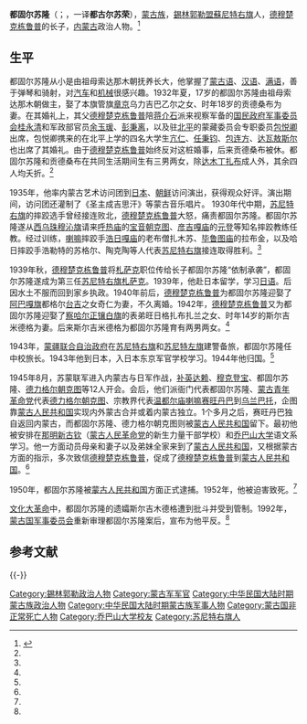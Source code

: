 {{refimprove|time=2012-02-05T04:26:39+00:00}}
{{Infobox Officeholder

|name            = 都固尔苏隆
|original_name   = 
|image           = Dugu'ersulong.jpg
|nationality     = {{ROC-1912}}（1917年–1928年）<br>{{ROC}}（1928年–1941年）<br>{{flag|Mengjiang}}（1941年–1945年）
|order           = 
|office          = [[苏尼特右旗|苏尼特右旗]][[札萨克|札萨克]]
|term_start      = 	1939年5月12日
|term_end        =  1945年8月15日
|chairman        = 
|predecessor     = 
|successor       = 
|order2          = 
|office2         = [[蒙疆联合自治政府|蒙疆联合自治政府]]警备旅中校旅长
|term_start2     = 1943年
|term_end2       = 1945年
|1blankname2     = 
|1namedata2      = 
|predecessor2    = 
|successor2      = 
|籍贯 = [[錫林郭勒盟|錫林郭勒盟]][[蘇尼特右旗|蘇尼特右旗]]
|birth_date      = {{Birth date|1917|06|01}}
|birth_place     = [[錫林郭勒盟|錫林郭勒盟]][[蘇尼特右旗|蘇尼特右旗]]
|date of death   = {{Death date and age|1952|02|29|1917|06|01|}}
|place of death  = {{MPR}}乌兰巴托国际人民监狱
|party           = 
|spouse          = 贡德桑布<br />奇仁<br />斯尔吉米德格
|子女 = [[达木丁扎布|达木丁扎布]]
|母校 = [[乔巴山大学|乔巴山大学]]<br />[[日本东京军官学校|日本东京军官学校]]
}}

'''都固尔苏隆'''（{{mong|m=ᠳᠣᠭᠤᠷᠰᠦ᠋ᠷᠦᠩ|k=Догорсүрэн}}；{{bd|1917年||1952年|catIdx=D都}}，一译'''都古尔苏荣'''），[[蒙古族|蒙古族]]，[[錫林郭勒盟|錫林郭勒盟]][[蘇尼特右旗|蘇尼特右旗]]人，[[德穆楚克栋鲁普|德穆楚克栋鲁普]]的长子，[[内蒙古|内蒙古]]政治人物。<ref name=gao>{{cite web|url=http://surag.imu.edu.cn/?p=8759|author= 高永厚|title=德王府的末代“札萨克”——都固尔苏隆|publisher=中国蒙古学信息网|date=2010-01-08|work=苏尼特右旗往事|archiveurl=https://archive.is/20120914022757/http://www.surag.net/viewArticle.do?method=viewArticle&id=4a4f878f25964bd101260cf2be5e0028 |archivedate=2012-09-14 }}</ref>

==生平==
都固尔苏隆从小是由祖母索达那木朝抚养长大，他掌握了[[蒙古语|蒙古语]]、[[汉语|汉语]]、[[满语|满语]]，善于弹琴和骑射，对[[汽车|汽车]]和[[机械|机械]]很感兴趣。1932年夏，17岁的都固尔苏隆由祖母索达那木朝做主，娶了本旗管旗[[章京|章京]]乌力吉巴乙尔之女、时年18岁的贡德桑布为妻。在其婚礼上，其父[[德穆楚克栋鲁普|德穆楚克栋鲁普]]陪[[蒋介石|蒋介石]]派来视察军备的[[国民政府军事委员会|国民政府军事委员会]][[桂永清|桂永清]]和军政部官员[[余玉瑗|余玉瑗]]、[[彭秉离|彭秉离]]，以及驻[[北平|北平]]的蒙藏委员会专职委员[[包悦卿|包悦卿]]出席，包悦卿携来的在北平上学的四名大学生[[亢仁|亢仁]]、[[任秉钧|任秉钧]]、[[包连方|包连方]]、[[达瓦敖斯尔|达瓦敖斯尔]]也出席了其婚礼。由于[[德穆楚克栋鲁普|德穆楚克栋鲁普]]始终反对这桩婚事，后来贡德桑布被休。都固尔苏隆和贡德桑布在共同生活期间生有三男两女，除[[达木丁扎布|达木丁扎布]]成人外，其余四人均夭折。<ref name=gao/>

1935年，他率内蒙古艺术访问团到[[日本|日本]]、[[日治朝鲜|朝鲜]]访问演出，获得观众好评。演出期间，访问团还灌制了《圣主成吉思汗》等蒙古音乐唱片。  1930年代中期，[[苏尼特右旗|苏尼特右旗]]的摔跤选手曾经接连败北，[[德穆楚克栋鲁普|德穆楚克栋鲁普]]大怒，痛责都固尔苏隆。都固尔苏隆遂从[[西乌珠穆沁旗|西乌珠穆沁旗]]请来[[呼热庙|呼热庙]]的[[宝音朝克图|宝音朝克图]]、[[彦吉嘎庙|彦吉嘎庙]]的[[元登|元登]]等知名摔跤教练任教。经过训练，[[喇嘛|喇嘛]]摔跤手[[浩日嘎庙|浩日嘎庙]]的老布僧扎木苏、[[毕鲁图庙|毕鲁图庙]]的拉布金，以及哈日摔跤手浩勒特的苏格尔、陶克陶等人代表[[苏尼特右旗|苏尼特右旗]]接连取得胜利。<ref name=gao/>

1939年秋，[[德穆楚克栋鲁普|德穆楚克栋鲁普]]将[[札萨克|札萨克]]职位传给长子都固尔苏隆“依制承袭”，都固尔苏隆遂成为第三任[[苏尼特右旗|苏尼特右旗]][[札萨克|札萨克]]。1939年，他赴日本留学，学习[[日语|日语]]。后因水土不服而回到家乡执政。1940年前后，[[德穆楚克栋鲁普|德穆楚克栋鲁普]]为都固尔苏隆迎娶了[[阿巴嘎旗|阿巴嘎旗]]都格尔[[台吉|台吉]]之女奇仁为妻，不久离婚。1942年，[[德穆楚克栋鲁普|德穆楚克栋鲁普]]又为都固尔苏隆迎娶了[[察哈尔正镶白旗|察哈尔正镶白旗]]的表弟旺日格扎布扎兰之女、时年14岁的斯尔吉米德格为妻。后来斯尔吉米德格为都固尔苏隆育有两男两女。<ref name=gao/>

1943年，[[蒙疆联合自治政府|蒙疆联合自治政府]]在[[苏尼特右旗|苏尼特右旗]]和[[苏尼特左旗|苏尼特左旗]]建警备旅，都固尔苏隆任中校旅长。1943年他到日本，入日本东京军官学校学习。1944年他归国。<ref name=gao/>

1945年8月，苏蒙联军进入内蒙古与日军作战，[[补英达赖|补英达赖]]、[[穆克登宝|穆克登宝]]、都固尔苏隆、[[德力格尔朝克图|德力格尔朝克图]]等12人开会。会后，他们派衙门代表都固尔苏隆、[[蒙古青年革命党|蒙古青年革命党]]代表[[德力格尔朝克图|德力格尔朝克图]]、宗教界代表[[温都尔庙|温都尔庙]][[喇嘛|喇嘛]][[赛旺丹巴|赛旺丹巴]]到[[乌兰巴托|乌兰巴托]]，企图靠[[蒙古人民共和国|蒙古人民共和国]]实现内外蒙古合并或着内蒙古独立。1个多月之后，赛旺丹巴独自返回内蒙古，而都固尔苏隆、德力格尔朝克图则被[[蒙古人民共和国|蒙古人民共和国]]留下。最初他被安排在[[那明新古钦|那明新古钦]]（[[蒙古人民革命党|蒙古人民革命党]]的新生力量干部学校）和[[蒙古国立大学|乔巴山大学]]语文系学习。他一方面动员母亲和妻子以及弟妹全家来到了[[蒙古人民共和国|蒙古人民共和国]]，又根据蒙古方面的指示，多次致信[[德穆楚克栋鲁普|德穆楚克栋鲁普]]，促成了[[德穆楚克栋鲁普|德穆楚克栋鲁普]]到[[蒙古人民共和国|蒙古人民共和国]]。<ref name=gao/>

1950年，都固尔苏隆被[[蒙古人民共和国|蒙古人民共和国]]方面正式逮捕。1952年，他被迫害致死。<ref name=gao/>

[[文化大革命|文化大革命]]中，都固尔苏隆的遗孀斯尔吉木德格遭到批斗并受到管制。1992年，[[蒙古国军事委员会|蒙古国军事委员会]]重新审理都固尔苏隆案后，宣布为他平反。<ref name=gao/>

==参考文献==
{{Reflist|25em}}

{{-}}
{{内蒙古行政长官}}
{{DEFAULTSORT:D都}}
[[Category:錫林郭勒政治人物|Category:錫林郭勒政治人物]]
[[Category:蒙古军军官|Category:蒙古军军官]]
[[Category:中华民国大陆时期蒙古族政治人物|Category:中华民国大陆时期蒙古族政治人物]]
[[Category:中华民国大陆时期蒙古族军事人物|Category:中华民国大陆时期蒙古族军事人物]]
[[Category:蒙古国非正常死亡人物|Category:蒙古国非正常死亡人物]]
[[Category:乔巴山大学校友|Category:乔巴山大学校友]]
[[Category:苏尼特右旗人|Category:苏尼特右旗人]]